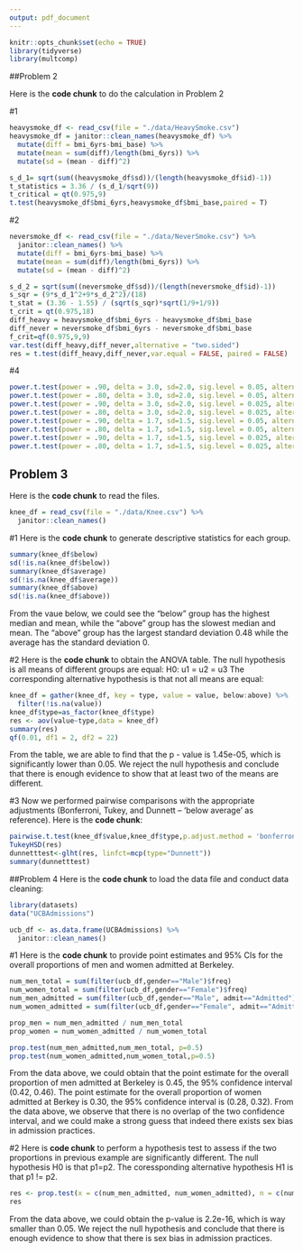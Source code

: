 ```yaml
---
output: pdf_document
---
```


```r
knitr::opts_chunk$set(echo = TRUE)
library(tidyverse)
library(multcomp)
```

##Problem 2

Here is the **code chunk** to do the calculation in Problem 2

#1
```r
heavysmoke_df <- read_csv(file = "./data/HeavySmoke.csv") 
heavysmoke_df = janitor::clean_names(heavysmoke_df) %>% 
  mutate(diff = bmi_6yrs-bmi_base) %>% 
  mutate(mean = sum(diff)/length(bmi_6yrs)) %>% 
  mutate(sd = (mean - diff)^2)

s_d_1= sqrt(sum((heavysmoke_df$sd))/(length(heavysmoke_df$id)-1))
t_statistics = 3.36 / (s_d_1/sqrt(9))
t_critical = qt(0.975,9)
t.test(heavysmoke_df$bmi_6yrs,heavysmoke_df$bmi_base,paired = T)
```

#2

```r
neversmoke_df <- read_csv(file = "./data/NeverSmoke.csv") %>% 
  janitor::clean_names() %>% 
  mutate(diff = bmi_6yrs-bmi_base) %>% 
  mutate(mean = sum(diff)/length(bmi_6yrs)) %>% 
  mutate(sd = (mean - diff)^2)

s_d_2 = sqrt(sum((neversmoke_df$sd))/(length(neversmoke_df$id)-1))
s_sqr = (9*s_d_1^2+9*s_d_2^2)/(18)
t_stat = (3.36 - 1.55) / (sqrt(s_sqr)*sqrt(1/9+1/9))
t_crit = qt(0.975,18)
diff_heavy = heavysmoke_df$bmi_6yrs - heavysmoke_df$bmi_base
diff_never = neversmoke_df$bmi_6yrs - neversmoke_df$bmi_base
f_crit=qf(0.975,9,9)
var.test(diff_heavy,diff_never,alternative = "two.sided")
res = t.test(diff_heavy,diff_never,var.equal = FALSE, paired = FALSE)
```

#4
```r
power.t.test(power = .90, delta = 3.0, sd=2.0, sig.level = 0.05, alternative = c("two.sided"))
power.t.test(power = .80, delta = 3.0, sd=2.0, sig.level = 0.05, alternative = c("two.sided"))
power.t.test(power = .90, delta = 3.0, sd=2.0, sig.level = 0.025, alternative = c("two.sided"))
power.t.test(power = .80, delta = 3.0, sd=2.0, sig.level = 0.025, alternative = c("two.sided"))
power.t.test(power = .90, delta = 1.7, sd=1.5, sig.level = 0.05, alternative = c("two.sided"))
power.t.test(power = .80, delta = 1.7, sd=1.5, sig.level = 0.05, alternative = c("two.sided"))
power.t.test(power = .90, delta = 1.7, sd=1.5, sig.level = 0.025, alternative = c("two.sided"))
power.t.test(power = .80, delta = 1.7, sd=1.5, sig.level = 0.025, alternative = c("two.sided"))
```

## Problem 3
Here is the **code chunk** to read the files. 
```r
knee_df = read_csv(file = "./data/Knee.csv") %>% 
  janitor::clean_names()
```
#1
Here is the **code chunk** to generate descriptive statistics for each group. 
```r
summary(knee_df$below)
sd(!is.na(knee_df$below))
summary(knee_df$average)
sd(!is.na(knee_df$average))
summary(knee_df$above)
sd(!is.na(knee_df$above))
```
From the vaue below, we could see the "below" group has the highest median and mean, while the "above" group has the slowest median and mean. The "above" group has the largest standard deviation 0.48 while the average has the standard deviation 0. 

#2 
Here is the **code chunk** to obtain the ANOVA table.
The null hypothesis is all means of different groups are equal:
H0: u1 = u2 = u3
The corresponding alternative hypothesis is that not all means are equal:

```r
knee_df = gather(knee_df, key = type, value = value, below:above) %>% 
  filter(!is.na(value)) 
knee_df$type=as_factor(knee_df$type)
res <- aov(value~type,data = knee_df)
summary(res)
qf(0.01, df1 = 2, df2 = 22)
```
From the table, we are able to find that the p - value is 1.45e-05, which is significantly lower than 0.05. We reject the null hypothesis and conclude that there is enough evidence to show that at least two of the means are different.

#3
Now we performed pairwise comparisons with the appropriate adjustments (Bonferroni, Tukey, and Dunnett – ‘below average’ as reference). Here is the **code chunk**:
```r
pairwise.t.test(knee_df$value,knee_df$type,p.adjust.method = 'bonferroni')
TukeyHSD(res)
dunnetttest<-glht(res, linfct=mcp(type="Dunnett"))
summary(dunnetttest)
```
\pagebreak

##Problem 4
Here is the **code chunk** to load the data file and conduct data cleaning:
```r
library(datasets)
data("UCBAdmissions")

ucb_df <- as.data.frame(UCBAdmissions) %>% 
  janitor::clean_names() 
```

#1 
Here is the **code chunk** to provide point estimates and 95% CIs for the overall proportions of men and women admitted at Berkeley.  

```r
num_men_total = sum(filter(ucb_df,gender=="Male")$freq)
num_women_total = sum(filter(ucb_df,gender=="Female")$freq)
num_men_admitted = sum(filter(ucb_df,gender=="Male", admit=="Admitted")$freq)
num_women_admitted = sum(filter(ucb_df,gender=="Female", admit=="Admitted")$freq)

prop_men = num_men_admitted / num_men_total
prop_women = num_women_admitted / num_women_total

prop.test(num_men_admitted,num_men_total, p=0.5)
prop.test(num_women_admitted,num_women_total,p=0.5)

```

From the data above, we could obtain that the point estimate for the overall proportion of men admitted at Berkeley is 0.45, the 95% confidence interval (0.42, 0.46). The point estimate for the overall proportion of women admitted at Berkey is 0.30, the 95% confidence interval is (0.28, 0.32). From the data above, we observe that there is no overlap of the two confidence interval, and we could make a strong guess that indeed there exists sex bias in admission practices. 

#2
Here is **code chunk** to perform a hypothesis test to assess if the two proportions in previous example are significantly different.
The null hypothesis H0 is that p1=p2.
The coressponding alternative hypothesis H1 is that p1 != p2. 

```r
res <- prop.test(x = c(num_men_admitted, num_women_admitted), n = c(num_men_total,num_women_total))
res
```

From the data above, we could obtain the p-value is 2.2e-16, which is way smaller than 0.05. We reject the null hypothesis and conclude that there is enough evidence to show that there is sex bias in admission practices. 










